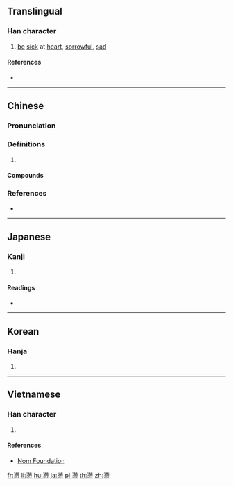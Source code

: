 {{also|懑}}
==Translingual==

===Han character===
{{Han char|rn=61|rad=心|as=14|sn=18|four=34332|canj=EBP|ids=⿱滿心}}

# [[be]] [[sick]] at [[heart]], [[sorrowful]], [[sad]]

====References====
* {{Han ref|kx=0406.450|dkj=11384|dj=0747.410|hdz=42363.180|uh=61E3|ud=25059|bh=C256|bd=49750}}

----

==Chinese==
{{zh-forms|s=懑}}

===Pronunciation===
{{zh-pron
|m=mèn
|c=mun5,mun6
|mc=y
|oc=y
|cat=
}}

===Definitions===
{{zh-hanzi}}

# {{rfdef|zh}}

====Compounds====
{{zh-der|中懣之症|他懣|忿懣|怨懣|憤懣|懣懣|懣然|煩懣}}

===References===
* {{R:yue:Hanzi}}

----

==Japanese==

===Kanji===
{{ja-kanji|grade=|rs=心14}}

# {{defn|lang=ja|sort=心14}}

====Readings====
* {{ja-readings|on=[[もん]] (mon), [[まん]] (man)|kun=[[もだえる]] (modaeru)}}

----

==Korean==

===Hanja===
{{ko-hanja|hangeul=문|eumhun=|rv=mun|mr=mun|y=mun}}

# {{defn|lang=ko|sort=心14}}

----

==Vietnamese==

===Han character===
{{vi-readings|rs=心14|hanviet=muộn}}

# {{defn|lang=vi|sort=心14}}

====References====
* [http://nomfoundation.org/common/nom_details.php?codepoint=61e3 Nom Foundation]

[[fr:懣]]
[[li:懣]]
[[hu:懣]]
[[ja:懣]]
[[pl:懣]]
[[th:懣]]
[[zh:懣]]
